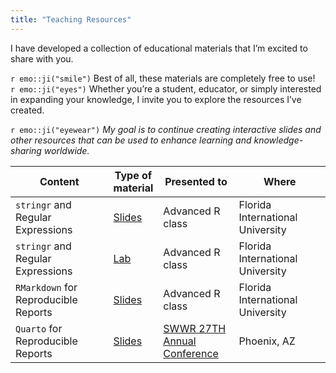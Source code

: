 ```yaml
---
title: "Teaching Resources"
---
```


I have developed a collection of educational materials that I'm excited to share with you. 


`r emo::ji("smile")` Best of all, these materials are completely free to use!     
`r emo::ji("eyes")`  Whether you're a student, educator, or simply interested in expanding your knowledge, I invite you to explore the resources I've created.   


`r emo::ji("eyewear")` *My goal is to continue creating interactive slides and other resources that can be used to enhance learning and knowledge-sharing worldwide.*

| Content                            | Type of material | Presented to                | Where                            |
| ---------------------------------- | ---------------- | --------------------------- | -------------------------------- |
| `stringr` and Regular Expressions    | [Slides](https://ccani007.github.io/stringr_slides/#1)     | Advanced R class            | Florida International University |
| `stringr` and Regular Expressions    | [Lab](https://lcj9js-catalina-canizares.shinyapps.io/lab_str/?_ga=2.91765914.149069591.1678297151-1765971331.1678297151)              | Advanced R class            | Florida International University |
| `RMarkdown` for Reproducible Reports | [Slides](https://ccani007.github.io/advancedR_Slides/#1)     | Advanced R class            | Florida International University |
| `Quarto` for Reproducible Reports                             | [Slides](https://rpubs.com/ccani007/991805)     | [SWWR 27TH Annual Conference](https://sswr.confex.com/sswr/2023/webprogram/Session13742.html) | Phoenix, AZ                      |